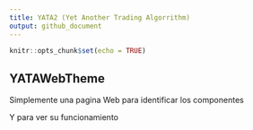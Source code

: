 ```yaml
---
title: YATA2 (Yet Another Trading Algorrithm)
output: github_document
---
```


```r
knitr::opts_chunk$set(echo = TRUE)
```


## YATAWebTheme

Simplemente una pagina Web para identificar los componentes

Y para ver su funcionamiento
